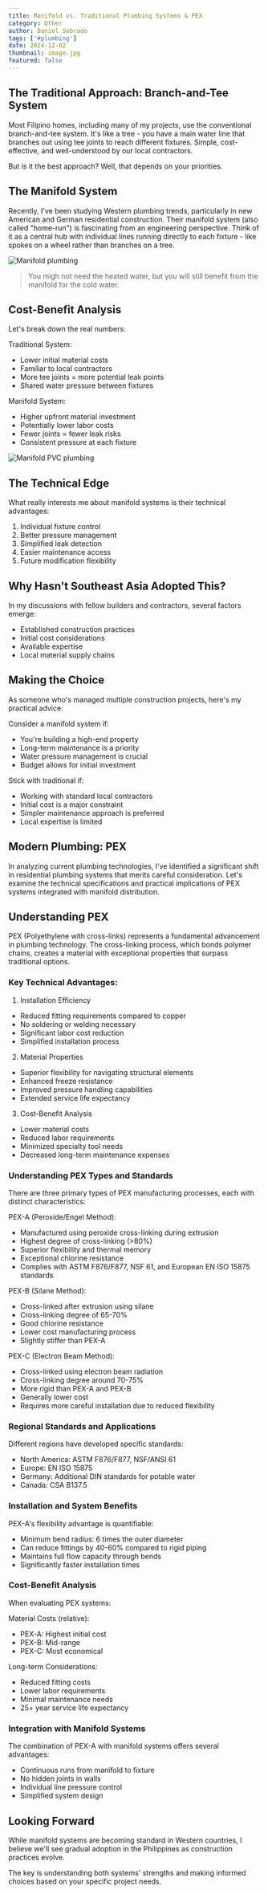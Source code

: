 ```yaml
---
title: Manifold vs. Traditional Plumbing Systems & PEX
category: Other
author: Daniel Sobrado
tags: ['#plumbing']
date: 2024-12-02
thumbnail: image.jpg
featured: false
---
```


## The Traditional Approach: Branch-and-Tee System

Most Filipino homes, including many of my projects, use the conventional branch-and-tee system. It's like a tree - you have a main water line that branches out using tee joints to reach different fixtures. Simple, cost-effective, and well-understood by our local contractors.

But is it the best approach? Well, that depends on your priorities.

## The Manifold System

Recently, I've been studying Western plumbing trends, particularly in new American and German residential construction. Their manifold system (also called "home-run") is fascinating from an engineering perspective. Think of it as a central hub with individual lines running directly to each fixture - like spokes on a wheel rather than branches on a tree.

![Manifold plumbing](https://i.imgur.com/DQAJG1D.jpeg)

> You migh not need the heated water, but you will still benefit from the manifold for the cold water.

## Cost-Benefit Analysis

Let's break down the real numbers:

Traditional System:
- Lower initial material costs
- Familiar to local contractors
- More tee joints = more potential leak points
- Shared water pressure between fixtures

Manifold System:
- Higher upfront material investment
- Potentially lower labor costs
- Fewer joints = fewer leak risks
- Consistent pressure at each fixture

![Manifold PVC plumbing](https://i.imgur.com/ex7KiVf.png)

## The Technical Edge

What really interests me about manifold systems is their technical advantages:
1. Individual fixture control
2. Better pressure management
3. Simplified leak detection
4. Easier maintenance access
5. Future modification flexibility

## Why Hasn't Southeast Asia Adopted This?

In my discussions with fellow builders and contractors, several factors emerge:
- Established construction practices
- Initial cost considerations
- Available expertise
- Local material supply chains

## Making the Choice

As someone who's managed multiple construction projects, here's my practical advice:

Consider a manifold system if:
- You're building a high-end property
- Long-term maintenance is a priority
- Water pressure management is crucial
- Budget allows for initial investment

Stick with traditional if:
- Working with standard local contractors
- Initial cost is a major constraint
- Simpler maintenance approach is preferred
- Local expertise is limited

## Modern Plumbing: PEX

In analyzing current plumbing technologies, I've identified a significant shift in residential plumbing systems that merits careful consideration. Let's examine the technical specifications and practical implications of PEX systems integrated with manifold distribution.

## Understanding PEX

PEX (Polyethylene with cross-links) represents a fundamental advancement in plumbing technology. The cross-linking process, which bonds polymer chains, creates a material with exceptional properties that surpass traditional options.

### Key Technical Advantages:
1. Installation Efficiency
- Reduced fitting requirements compared to copper
- No soldering or welding necessary
- Significant labor cost reduction
- Simplified installation process

2. Material Properties
- Superior flexibility for navigating structural elements
- Enhanced freeze resistance
- Improved pressure handling capabilities
- Extended service life expectancy

3. Cost-Benefit Analysis
- Lower material costs
- Reduced labor requirements
- Minimized specialty tool needs
- Decreased long-term maintenance expenses

### Understanding PEX Types and Standards

There are three primary types of PEX manufacturing processes, each with distinct characteristics:

PEX-A (Peroxide/Engel Method):
- Manufactured using peroxide cross-linking during extrusion
- Highest degree of cross-linking (>80%)
- Superior flexibility and thermal memory
- Exceptional chlorine resistance
- Complies with ASTM F876/F877, NSF 61, and European EN ISO 15875 standards

PEX-B (Silane Method):
- Cross-linked after extrusion using silane
- Cross-linking degree of 65-70%
- Good chlorine resistance
- Lower cost manufacturing process
- Slightly stiffer than PEX-A

PEX-C (Electron Beam Method):
- Cross-linked using electron beam radiation
- Cross-linking degree around 70-75%
- More rigid than PEX-A and PEX-B
- Generally lower cost
- Requires more careful installation due to reduced flexibility

### Regional Standards and Applications

Different regions have developed specific standards:
- North America: ASTM F876/F877, NSF/ANSI 61
- Europe: EN ISO 15875
- Germany: Additional DIN standards for potable water
- Canada: CSA B137.5

### Installation and System Benefits

PEX-A's flexibility advantage is quantifiable:
- Minimum bend radius: 6 times the outer diameter
- Can reduce fittings by 40-60% compared to rigid piping
- Maintains full flow capacity through bends
- Significantly faster installation times

### Cost-Benefit Analysis

When evaluating PEX systems:

Material Costs (relative):
- PEX-A: Highest initial cost
- PEX-B: Mid-range
- PEX-C: Most economical

Long-term Considerations:
- Reduced fitting costs
- Lower labor requirements
- Minimal maintenance needs
- 25+ year service life expectancy

### Integration with Manifold Systems

The combination of PEX-A with manifold systems offers several advantages:
- Continuous runs from manifold to fixture
- No hidden joints in walls
- Individual line pressure control
- Simplified system design

## Looking Forward

While manifold systems are becoming standard in Western countries, I believe we'll see gradual adoption in the Philippines as construction practices evolve. 

The key is understanding both systems' strengths and making informed choices based on your specific project needs.
